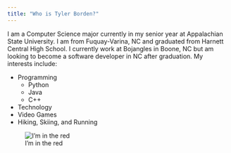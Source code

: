 ```yaml
---
title: "Who is Tyler Borden?"
---
```

I am a Computer Science major currently in my senior year at Appalachian State University. I am from Fuquay-Varina, NC and graduated from Harnett Central High School. I currently work at Bojangles in Boone, NC but am looking to become a software developer in NC after graduation. My interests include:  

* Programming
    + Python
    + Java
    + C++
* Technology
* Video Games
* Hiking, Skiing, and Running


![I'm in the red](FourSquare.jpg)
